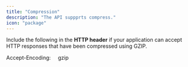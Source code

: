 ```yaml
---
title: "Compression"
description: "The API suppprts compress."
icon: "package"
---
```


Include the following in the **HTTP header** if your application can accept HTTP responses that have been compressed using GZIP.

Accept-Encoding:     gzip